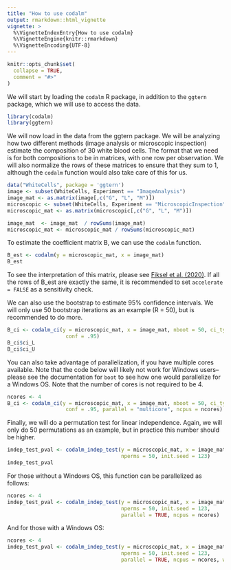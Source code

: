 ```yaml
---
title: "How to use codalm"
output: rmarkdown::html_vignette
vignette: >
  %\VignetteIndexEntry{How to use codalm}
  %\VignetteEngine{knitr::rmarkdown}
  %\VignetteEncoding{UTF-8}
---
```


```r
knitr::opts_chunk$set(
  collapse = TRUE,
  comment = "#>"
)
```

We will start by loading the `codalm` R package, in addition to the `ggtern` package,
which we will use to access the data.

```r
library(codalm)
library(ggtern)
```

We will now load in the data from the ggtern package. We will be analyzing how
two different methods (image analysis or microscopic inspection) estimate the composition
of 30 white blood cells. The format that we need is for both compositions to be in matrices,
with one row per observation. We will also normalize the rows of these matrices to ensure 
that they sum to 1, although the `codalm` function would also take care of this for us.

```r
data("WhiteCells", package = 'ggtern')
image <- subset(WhiteCells, Experiment == "ImageAnalysis")
image_mat <- as.matrix(image[,c("G", "L", "M")])
microscopic <- subset(WhiteCells, Experiment == "MicroscopicInspection")
microscopic_mat <- as.matrix(microscopic[,c("G", "L", "M")])

image_mat  <- image_mat  / rowSums(image_mat)
microscopic_mat <- microscopic_mat / rowSums(microscopic_mat)
```

To estimate the coefficient matrix B, we can use the `codalm` function.

```r
B_est <- codalm(y = microscopic_mat, x = image_mat)
B_est
```

To see the interpretation of this matrix, please see [Fiksel et al. (2020)](https://arxiv.org/abs/2004.07881). If all the rows of B_est are exactly
the same, it is recommended to set `accelerate = FALSE` as a sensitivity check.

We can also use the bootstrap to estimate 95% confidence intervals. We will
only use 50 bootstrap iterations as an example (R = 50), but is recommended to do more.

```r
B_ci <- codalm_ci(y = microscopic_mat, x = image_mat, nboot = 50, ci_type = "perc",
                   conf = .95)
B_ci$ci_L
B_ci$ci_U
```

You can also take advantage of parallelization, if you have multiple cores available.
Note that the code below will likely not work for Windows users--please see the documentation
for `boot` to see how one would parallelize for a Windows OS. Note that the number
of cores is not required to be 4.

```r
ncores <- 4
B_ci <- codalm_ci(y = microscopic_mat, x = image_mat, nboot = 50, ci_type = "perc",
                   conf = .95, parallel = "multicore", ncpus = ncores)
```

Finally, we will do a permutation test for linear independence. Again, we will only do 50
permutations as an example, but in practice this number should be higher.

```r
indep_test_pval <- codalm_indep_test(y = microscopic_mat, x = image_mat,
                                     nperms = 50, init.seed = 123)
indep_test_pval
```

For those without a Windows OS, this function can be parallelized as follows:

```r
ncores <- 4
indep_test_pval <- codalm_indep_test(y = microscopic_mat, x = image_mat,
                                     nperms = 50, init.seed = 123,
                                     parallel = TRUE, ncpus = ncores)
```

And for those with a Windows OS:

```r
ncores <- 4
indep_test_pval <- codalm_indep_test(y = microscopic_mat, x = image_mat,
                                     nperms = 50, init.seed = 123,
                                     parallel = TRUE, ncpus = ncores, windowsOS = TRUE)
```
